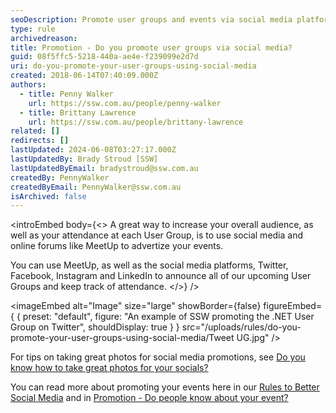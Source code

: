 ```yaml
---
seoDescription: Promote user groups and events via social media platforms like Twitter, Facebook, Instagram, and LinkedIn to increase overall audience and attendance.
type: rule
archivedreason:
title: Promotion - Do you promote user groups via social media?
guid: 08f5ffc5-5218-440a-ae4e-f239099e2d7d
uri: do-you-promote-your-user-groups-using-social-media
created: 2018-06-14T07:40:09.000Z
authors:
  - title: Penny Walker
    url: https://ssw.com.au/people/penny-walker
  - title: Brittany Lawrence
    url: https://ssw.com.au/people/brittany-lawrence
related: []
redirects: []
lastUpdated: 2024-06-08T03:27:17.000Z
lastUpdatedBy: Brady Stroud [SSW]
lastUpdatedByEmail: bradystroud@ssw.com.au
createdBy: PennyWalker
createdByEmail: PennyWalker@ssw.com.au
isArchived: false
---
```


<introEmbed
  body={<>
A great way to increase your overall audience, as well as your attendance at each User Group, is to use social media and online forums like MeetUp to advertize your events.

You can use MeetUp, as well as the social media platforms, Twitter, Facebook, Instagram and LinkedIn to announce all of our upcoming User Groups and keep track of attendance.
  </>}
/>

<imageEmbed
  alt="Image"
  size="large"
  showBorder={false}
  figureEmbed={ {
    preset: "default",
    figure: "An example of SSW promoting the .NET User Group on Twitter",
    shouldDisplay: true
  } }
  src="/uploads/rules/do-you-promote-your-user-groups-using-social-media/Tweet UG.jpg"
/>

For tips on taking great photos for social media promotions, see [Do you know how to take great photos for your socials?](/know-how-to-take-great-photos-for-your-socials)

You can read more about promoting your events here in our [Rules to Better Social Media](/rules-to-better-social-media) and in [Promotion - Do people know about your event?](/promotion-do-people-know-about-your-event)
